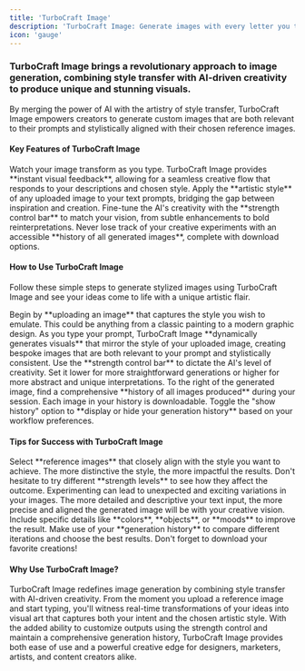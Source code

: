 ---
title: 'TurboCraft Image'
description: 'TurboCraft Image: Generate images with every letter you type.'
icon: 'gauge'
---

### TurboCraft Image brings a revolutionary approach to image generation, combining style transfer with AI-driven creativity to produce unique and stunning visuals.

By merging the power of AI with the artistry of style transfer, TurboCraft Image empowers creators to generate custom images that are both relevant to their prompts and stylistically aligned with their chosen reference images.

#### Key Features of TurboCraft Image
<CardGroup cols={2}>
  <Card title="Real-Time Image Generation" icon="bolt">
    Watch your image transform as you type. TurboCraft Image provides **instant visual feedback**, allowing for a seamless creative flow that responds to your descriptions and chosen style.
  </Card>
  <Card title="Style Transfer" icon="palette">
    Apply the **artistic style** of any uploaded image to your text prompts, bridging the gap between inspiration and creation.
  </Card>
  <Card title="Customizable AI Strength" icon="sliders">
    Fine-tune the AI's creativity with the **strength control bar** to match your vision, from subtle enhancements to bold reinterpretations.
  </Card>
  <Card title="Generation History" icon="clock-rotate-left">
    Never lose track of your creative experiments with an accessible **history of all generated images**, complete with download options.
  </Card>
</CardGroup>

#### How to Use TurboCraft Image

Follow these simple steps to generate stylized images using TurboCraft Image and see your ideas come to life with a unique artistic flair.

<AccordionGroup>
  <Accordion title="Step 1: Start with an Image" icon="image">
    Begin by **uploading an image** that captures the style you wish to emulate. This could be anything from a classic painting to a modern graphic design.
  </Accordion>
  <Accordion title="Step 2: Craft Your Prompt" icon="keyboard">
    As you type your prompt, TurboCraft Image **dynamically generates visuals** that mirror the style of your uploaded image, creating bespoke images that are both relevant to your prompt and stylistically consistent.
  </Accordion>
  <Accordion title="Step 3: Adjust the Strength Control" icon="sliders">
    Use the **strength control bar** to dictate the AI's level of creativity. Set it lower for more straightforward generations or higher for more abstract and unique interpretations.
  </Accordion>
  <Accordion title="Step 4: Explore Your Generation History" icon="clock-rotate-left">
    To the right of the generated image, find a comprehensive **history of all images produced** during your session. Each image in your history is downloadable.
  </Accordion>
  <Accordion title="Step 5: Manage Your History Visibility" icon="eye">
    Toggle the "show history" option to **display or hide your generation history** based on your workflow preferences.
  </Accordion>
</AccordionGroup>

#### Tips for Success with TurboCraft Image

<AccordionGroup>
  <Accordion title="Choose Inspiring Reference Images" icon="image">
    Select **reference images** that closely align with the style you want to achieve. The more distinctive the style, the more impactful the results.
  </Accordion>
  <Accordion title="Experiment with Strength Settings" icon="sliders">
    Don't hesitate to try different **strength levels** to see how they affect the outcome. Experimenting can lead to unexpected and exciting variations in your images.
  </Accordion>
  <Accordion title="Be Descriptive with Prompts" icon="pencil">
    The more detailed and descriptive your text input, the more precise and aligned the generated image will be with your creative vision. Include specific details like **colors**, **objects**, or **moods** to improve the result.
  </Accordion>
  <Accordion title="Leverage Your Generation History" icon="clock-rotate-left">
    Make use of your **generation history** to compare different iterations and choose the best results. Don't forget to download your favorite creations!
  </Accordion>
</AccordionGroup>

#### Why Use TurboCraft Image?

TurboCraft Image redefines image generation by combining style transfer with AI-driven creativity. From the moment you upload a reference image and start typing, you'll witness real-time transformations of your ideas into visual art that captures both your intent and the chosen artistic style. With the added ability to customize outputs using the strength control and maintain a comprehensive generation history, TurboCraft Image provides both ease of use and a powerful creative edge for designers, marketers, artists, and content creators alike.
